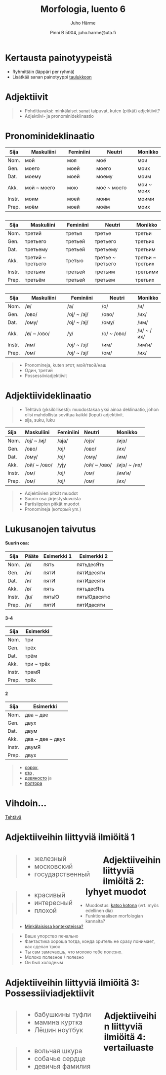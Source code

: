 % Morfologia, luento 6
% Juho Härme
% Pinni B 5004, juho.harme@uta.fi


# Kertausta painotyypeistä

<!--  pandoc -f markdown -s luento6.Rmd -t slideous -o luento6.html --self-contained --include-in-header=fontheader.html --smart -->

- Ryhmittäin (läppäri per ryhmä)
- Lisätkää sanan painotyyppi [taulukkoon](https://docs.google.com/spreadsheets/d/1n4WqBONRjtiLKoFl87xQpMH8qGzxT6h7b2oViWuws8k/edit?usp=sharing)

<!-- Parin kanssa / ryhmässä läpi vastauksia painotyyppeihin-->

# Adjektiivit

>- Pohdittavaksi: minkälaiset sanat taipuvat, kuten (pitkät) adjektiivit?
>- Adjektiivi- ja pronominideklinaatio

# Pronominideklinaatio


<article class='incremental' style='margin-bottom:2em;'>

Sija    | Maskuliini             | Feminiini       | Neutri                 | Monikko
------- | ---------------------- | --------------- | ---------------------- | ----------
Nom.    | мой                    | моя             | моё                    | мои
Gen.    | моего                  | моей            | моего                  | моих
Dat.    | моему                  | моей            | моему                  | моим
Akk.    | мой ~ моего            | мою             | моё ~ моего            | мои ~ моих
Instr.  | моим                   | моей            | моим                   | моими
Prep.   | моём                   | моей            | моём                   | моих

</article>

<article class='incremental' style='margin-bottom:2em;'>

Sija    | Maskuliini             | Feminiini       | Neutri                 | Monikko
------- | ---------------------- | --------------- | ---------------------- | ----------
Nom.    | третий                 | третья          | третье                 | третьи
Gen.    | третьего               | третьей         | третьего               | третьих
Dat.    | третьему               | третьей         | третьему               | третьим
Akk.    | третий ~ третьего      | третью          | третье ~ третьего      | третьи ~ третьих
Instr.  | третьим                | третьей         | третьим                | третьими
Prep.   | третьём                | третьей         | третьем                | третьих

</article>

<article class='incremental'>

| Sija    | Maskuliini       | Feminiini     | Neutri         | Monikko
| ------- | ---------------- | ------------- | -------------- | ---------
| Nom.    | /ø/              | /а/           | /о/            | /и/
| Gen.    | /ово/            | /оj/ ~ /эj/   | /ово/          | /их/
| Dat.    | /ому/            | /оj/ ~ /эj/   | /ому/          | /им/
| Akk.    | /ø/ ~ /ово/      | /у/           | /о/ ~ /ово/    | /и/ ~ /их/
| Instr.  | /им/             | /оj/ ~ /эj/   | /им/           | /им'и/
| Prep.   | /ом/             | /оj/ ~ /эj/   | /ом/           | /их/

</article>


>- Pronomineja, kuten этот, мой/твой/наш
>- Один, третий
>- Possessiiviadjektiivit


# Adjektiivideklinaatio

>- Tehtävä (yksilöllisesti): muodostakaa yksi ainoa deklinaatio, johon olisi mahdollista sovittaa kaikki (loput) adjektiivit.
    - sija, suku, luku

<table>
<thead>
<tr class="incremental header">
<th align="left">Sija</th>
<th align="left">Maskuliini</th>
<th align="left">Feminiini</th>
<th align="left">Neutri</th>
<th align="left">Monikko</th>
</tr>
</thead>
<tbody>
<tr class="incremental odd">
<td align="left">Nom.</td>
<td align="left">/оj/ ~ /иj/</td>
<td align="left">/аja/</td>
<td align="left">/оjэ/</td>
<td align="left">/иjэ/</td>
</tr>
<tr class="incremental even">
<td align="left">Gen.</td>
<td align="left">/ово/</td>
<td align="left">/оj/</td>
<td align="left">/ово/</td>
<td align="left">/их/</td>
</tr>
<tr class="incremental odd">
<td align="left">Dat.</td>
<td align="left">/ому/</td>
<td align="left">/оj/</td>
<td align="left">/ому/</td>
<td align="left">/им/</td>
</tr>
<tr class="incremental even">
<td align="left">Akk.</td>
<td align="left">/ой/ ~ /ово/</td>
<td align="left">/уjу</td>
<td align="left">/ой/ ~ /ово/</td>
<td align="left">/иjэ/ ~ /их/</td>
</tr>
<tr class="incremental odd">
<td align="left">Instr.</td>
<td align="left">/ом/</td>
<td align="left">/оj/</td>
<td align="left">/ом/</td>
<td align="left">/им’и/</td>
</tr>
<tr class="incremental even">
<td align="left">Prep.</td>
<td align="left">/ом/</td>
<td align="left">/оj/</td>
<td align="left">/ом/</td>
<td align="left">/их/</td>
</tr>
</tbody>
</table>

>- Adjektiivien pitkät muodot
>- Suurin osa järjestysluvuista
>- Partisiippien pitkät muodot
>- Pronomineja (который ym.)

# Lukusanojen taivutus

<article class='incremental'>

#### Suurin osa:

Sija    | Pääte   | Esimerkki 1 | Esimerkki 2 |
------- | ------- | ------------|-------------|
Nom.    | /ø/     | пять        | пятьдесЯть  |
Gen.    | /и/     | пятИ        | пятИдесяти  |
Dat.    | /и/     | пятИ        | пятИдесяти  |
Akk.    | /ø/     | пять        | пятьдесЯть  |
Instr.  | /ju/    | пятьЮ       | пятьЮдесятю |
Prep.   | /и/     | пятИ        | пятИдесяти  |

</article>


<article class='incremental'>

#### 3-4

Sija    | Esimerkki              |
------- | ---------------------- |
Nom.    | три                    |
Gen.    | трёх                   |
Dat.    | трём                   |
Akk.    | три ~ трёх             |
Instr.  | тремЯ                  |
Prep.   | трёх                   |

</article>



<article class='incremental'>

#### 2

Sija    | Esimerkki              |
------- | ---------------------- |
Nom.    | два ~ две              |
Gen.    | двух                   |
Dat.    | двум                   |
Akk.    | два ~ две ~ двух       |
Instr.  | двумЯ                  |
Prep.   | двух                   |

</article>

>- [сорок](https://ru.wiktionary.org/wiki/сорок),
>- [сто](https://ru.wiktionary.org/wiki/сто) ,
>- [девяносто](https://ru.wiktionary.org/wiki/девяносто) ja
>- [полтора](https://ru.wiktionary.org/wiki/полтора)

# Vihdoin...

[Tehtävä](../tehtavat/luento6.pdf)

# Adjektiiveihin liittyviä ilmiöitä 1

<article class='incremental' style='float:left;margin-right:2em; font-size:150%;'>
>- железный
>- московский
>- государственный
</article>

<article class='incremental' style='float:left;margin-right:2em; font-size:150%;'>
>- красивый
>- интересный
>- плохой
</article>

# Adjektiiveihin liittyviä ilmiöitä 2: lyhyet muodot

>- Muodostus: [katso kotona](../index.html#lyhyet-ja-pitkät-muodot) (vrt. myös edellinen dia)
>- Funktionaalisen morfologian kannalta?
>- [Minkälaisissa konteksteissa?](http://search2.ruscorpora.ru/syntax.xml?env=alpha&mycorp=&mysent=&mysize=&mysentsize=&dpp=&spp=&spd=&text=lexgramm&mode=syntax&notag=1&simple=1&lang=ru&parent1=0&level1=0&lex1=&gramm1=A%2C%CA%D0&flags1=&parent2=1&level2=1&min2=&max2=&link2=on&type2=&lex2=&gramm2=&flags2=)

>- Ваше упорство печально
>- Фантастика хороша тогда, конда зритель не сразу понимает, как сделан трюк
>- Ты сам замечаешь, что молоко тебе полезно.
>- Молоко полезное / полезно
>- Он был холодным 

# Adjektiiveihin liittyviä ilmiöitä 3: Possessiiviadjektiivit

<article class='incremental' style='float:left;margin-right:2em; font-size:150%;'>
>- бабушкины туфли
>- мамина куртка
>- Лёшин ноутбук
</article>

<article class='incremental' style='float:left;margin-right:2em; font-size:150%;'>
>- вольчая шкура
>- собачье сердце
>- девичья фамилия
</article>

# Adjektiiveihin liittyviä ilmiöitä 4: vertailuaste

